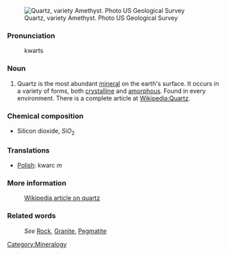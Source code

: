[[Image:Pfamethyst.jpg|thumbnail|Quartz, variety Amethyst. Photo US Geological Survey]]
===Pronunciation===

:kwarts
===Noun===

#Quartz is the most abundant [[mineral]] on the earth's surface. It occurs in a variety of forms, both [[crystal]]line and [[amorphous]]. Found in every environment. There is a complete article at [[Wikipedia:Quartz]]. 

=== Chemical composition ===
*Silicon dioxide, <math>SiO_2</math>

===Translations===
*[[Polish]]: kwarc ''m''
 
=== More information===

:[http://en.wikipedia.org/wiki/Quartz Wikipedia article on quartz]

===Related words===
:''See'' [[Rock]], [[Granite]], [[Pegmatite]]

[[Category:Mineralogy]]